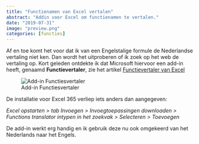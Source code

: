 ```yaml
---
title: "Functienamen van Excel vertalen"
abstract: "Addin voor Excel om functienamen te vertalen."
date: "2019-07-31"
image: "preview.png"
categories: [functies]
---
```


Af en toe komt het voor dat ik van een Engelstalige formule de Nederlandse vertaling niet ken. Dan wordt het uitproberen of ik zoek op het web de vertaling op. Kort geleden ontdekte ik dat Microsoft hiervoor een add-in heeft, genaamd **Functievertaler**, zie het artikel [Functievertaler van Excel](https://support.office.com/nl-nl/article/functievertaler-van-excel-f262d0c0-991c-485b-89b6-32cc8d326889)

![Add-in Functiesvertaler](functiesvertaler.png){#fig-functiesvertaler}

De installatie voor Excel 365 verliep iets anders dan aangegeven:

*Excel opstarten \> tab Invoegen \> Invoegtoepassingen downloaden \> Functions translator intypen in het zoekvak \> Selecteren \> Toevoegen*

De add-in werkt erg handig en ik gebruik deze nu ook omgekeerd van het Nederlands naar het Engels.

